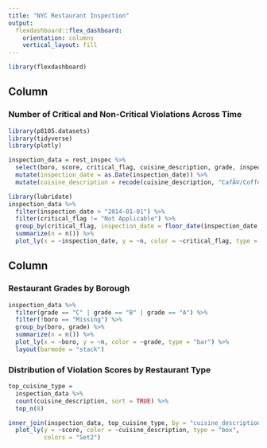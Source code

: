 ```yaml
---
title: "NYC Restaurant Inspection"
output: 
  flexdashboard::flex_dashboard:
    orientation: columns
    vertical_layout: fill
---
```


```r
library(flexdashboard)
```

Column {data-width=650}
-----------------------------------------------------------------------

### Number of Critical and Non-Critical Violations Across Time

```r
library(p8105.datasets)
library(tidyverse)
library(plotly)

inspection_data = rest_inspec %>%
  select(boro, score, critical_flag, cuisine_description, grade, inspection_date) %>%
  mutate(inspection_date = as.Date(inspection_date)) %>%
  mutate(cuisine_description = recode(cuisine_description, "CafÃ©/Coffee/Tea" = "Cafe", "Latin (Cuban, Dominican, Puerto Rican, South & Central American)" = "Latin"))

library(lubridate)
inspection_data %>%
  filter(inspection_date > "2014-01-01") %>%
  filter(critical_flag != "Not Applicable") %>%
  group_by(critical_flag, inspection_date = floor_date(inspection_date, "month")) %>%
  summarize(n = n()) %>%
  plot_ly(x = ~inspection_date, y = ~n, color = ~critical_flag, type = "scatter", mode = "lines") 
```

Column {data-width=350}
-----------------------------------------------------------------------

### Restaurant Grades by Borough

```r
inspection_data %>%
  filter(grade == "C" | grade == "B" | grade == "A") %>%
  filter(!boro == "Missing") %>%
  group_by(boro, grade) %>%
  summarize(n = n()) %>%
  plot_ly(x = ~boro, y = ~n, color = ~grade, type = "bar") %>% 
  layout(barmode = "stack")
```

### Distribution of Violation Scores by Restaurant Type

```r
top_cuisine_type = 
  inspection_data %>%
  count(cuisine_description, sort = TRUE) %>% 
  top_n(8)

inner_join(inspection_data, top_cuisine_type, by = "cuisine_description") %>% 
  plot_ly(y = ~score, color = ~cuisine_description, type = "box",
          colors = "Set2")
  
```
























